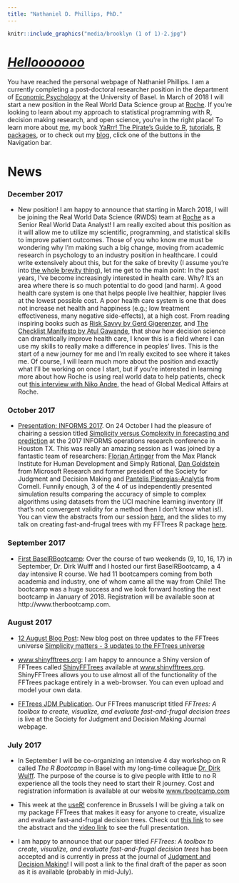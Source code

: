 ```yaml
---
title: "Nathaniel D. Phillips, PhD."
---
```


```r
knitr::include_graphics("media/brooklyn (1 of 1)-2.jpg")
```

# *[Hellooooooo](https://www.youtube.com/watch?v=bjmgzLVuWLU)*

You have reached the personal webpage of Nathaniel Phillips. I am a currently completing a post-doctoral researcher position in the department of [Economic Psychology](https://psycho.unibas.ch/en/centers/abteilung-details/home/abteilung/economic-psychology/) at the University of Basel. In March of 2018 I will start a new position in the Real World Data Science group at [Roche](www.roche.com). If you're looking to learn about my approach to statistical programming with R, decision making research, and open science, you're in the right place! To learn more about [me](about.html), my book [YaRrr! The Pirate's Guide to R](piratesguide.html), [tutorials](tutorials.html), [R packages](packages.html), or to check out my [blog](https://ndphillips.github.io/blog/), click one of the buttons in the Navigation bar.

# News

### December 2017

- New position! I am happy to announce that starting in March 2018, I will be joining the Real World Data Science (RWDS) team at [Roche](www.roche.com) as a Senior Real World Data Analyst! I am really excited about this position as it will allow me to utilize my scientific, programming, and statistical skills to improve patient outcomes. Those of you who know me must be wondering why I'm making such a big change, moving from academic research in psychology to an industry position in healthcare. I could write extensively about this, but for the sake of brevity (I assume you're into [the whole brevity thing](https://www.youtube.com/watch?v=Be7Og9Gc_KY)), let me get to the main point: In the past years, I've become increasingly interested in health care. Why? It's an area where there is so much potential to do good (and harm). A good health care system is one that helps people live healthier, happier lives at the lowest possible cost. A poor health care system is one that does not increase net health and happiness (e.g.; low treatment effectiveness, many negative side-effects), at a high cost. From reading inspiring books such as [Risk Savvy by Gerd Gigerenzer](https://www.amazon.de/Risk-Savvy-Make-Good-Decisions/dp/0670025658), and [The Checklist Manifesto by Atul Gawande](https://www.amazon.com/Checklist-Manifesto-How-Things-Right/dp/0312430000), that show how decision science can dramatically improve health care, I know this is a field where I can use my skills to really make a difference in peoples' lives. This is the start of a new journey for me and I'm really excited to see where it takes me. Of course, I will learn much more about the position and exactly what I'll be working on once I start, but if you're interested in learning more about how Roche is using real world data to help patients, check out [this interview with Niko Andre](https://www.roche.com/media/store/roche_stories/asco-2015-overview/asco-2015-story-3.htm), the head of Global Medical Affairs at Roche.


### October 2017

- [Presentation: INFORMS 2017](https://ndphillips.github.io/Informs2017/#1). On 24 October I had the pleasure of chairing a session titled [Simplicity versus Complexity in forecasting and prediction](http://www.abstractsonline.com/pp8/#!/4471/session/963) at the 2017 INFORMS operations research conference in Houston TX. This was really an amazing session as I was joined by a fantastic team of researchers: [Florian Artinger](https://www.mpib-berlin.mpg.de/en/staff/florian-artinger) from the Max Planck Institute for Human Development and Simply Rational, [Dan Goldstein](http://www.dangoldstein.com/) from Microsoft Research and former president of the Society for Judgment and Decision Making and [Pantelis Pipergias-Analytis](http://infosci.cornell.edu/forward-thinking-people/research-staff/pantelis-pipergias-analytis) from Cornell. Funnily enough, 3 of the 4 of us independently presented simulation results comparing the accuracy of simple to complex algorithms using datasets from the UCI machine learning inventory (If that's not convergent validity for a method then I don't know what is!). You can view the abstracts from our session [here](http://www.abstractsonline.com/pp8/#!/4471/session/963), and the slides to my talk on creating fast-and-frugal trees with my FFTrees R package [here](https://ndphillips.github.io/Informs2017/#1).

### September 2017

- [First BaselRBootcamp](www.therbootcamp.com): Over the course of two weekends (9, 10, 16, 17) in September, Dr. Dirk Wulff and I hosted our first BaselRBootcamp, a 4 day intensive R course. We had 11 bootcampers coming from both academia and industry, one of whom came all the way from Chile! The bootcamp was a huge success and we look forward hosting the next bootcamp in January of 2018. Registration will be available soon at http://www.therbootcamp.com.


### August 2017

- [12 August Blog Post](https://ndphillips.github.io/blog/simplicity-matters-3-updates-to-the-fftrees-universe/): New blog post on three updates to the FFTrees universe [Simplicity matters - 3 updates to the FFTrees universe](https://ndphillips.github.io/blog/simplicity-matters-3-updates-to-the-fftrees-universe/)

- [www.shinyfftrees.org](https://econpsychbasel.shinyapps.io/shinyfftrees/): I am happy to announce a Shiny version of FFTrees called [ShinyFFTrees](https://econpsychbasel.shinyapps.io/shinyfftrees/) available at [www.shinyfftrees.org](https://econpsychbasel.shinyapps.io/shinyfftrees/). ShinyFFTrees allows you to use almost all of the functionality of the FFTrees package entirely in a web-browser. You can even upload and model your own data.

- [FFTrees JDM Publication](http://journal.sjdm.org/17/17217/jdm17217.pdf). Our FFTrees manuscript titled *FFTrees: A toolbox to create, visualize, and evaluate fast-and-frugal decision trees* is live at the Society for Judgment and Decision Making Journal webpage.



### July 2017

- In September I will be co-organizing an intensive 4 day workshop on R called *The R Bootcamp* in Basel with my long-time colleague [Dr. Dirk Wulff](https://dwulff.github.io/). The purpose of the course is to give people with little to no R experience all the tools they need to start their R journey. Cost and registration information is available at our website [www.rbootcamp.com](https://therbootcamp.github.io/)

- This week at the [useR!](https://user2017.brussels/) conference in Brussels I will be giving a talk on my package FFTrees that makes it easy for anyone to create, visualize and evaluate fast-and-frugal decision trees. Check out [this link](https://user2017.sched.com/event/AxqK/fftrees-an-r-package-to-create-visualise-and-use-fast-and-frugal-decision-trees) to see the abstract and the [video link](https://channel9.msdn.com/events/useR-international-R-User-conferences/useR-International-R-User-2017-Conference/FFTrees-An-R-package-to-create-visualise-and-use-fast-and-frugal-decision-trees?term=fftrees) to see the full presentation.

- I am happy to announce that our paper titled *FFTrees: A toolbox to create, visualize, and evaluate fast-and-frugal decision trees* has been accepted and is currently in press at the journal of [Judgment and Decision Making](http://www.sjdm.org/journal)! I will post a link to the final draft of the paper as soon as it is available (probably in mid-July).


<script>
  (function(i,s,o,g,r,a,m){i['GoogleAnalyticsObject']=r;i[r]=i[r]||function(){
  (i[r].q=i[r].q||[]).push(arguments)},i[r].l=1*new Date();a=s.createElement(o),
  m=s.getElementsByTagName(o)[0];a.async=1;a.src=g;m.parentNode.insertBefore(a,m)
  })(window,document,'script','https://www.google-analytics.com/analytics.js','ga');

  ga('create', 'UA-55394548-1', 'auto');
  ga('send', 'pageview');

</script>